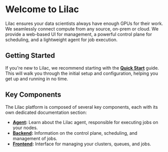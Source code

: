 # Welcome to Lilac

Lilac ensures your data scientists always have enough GPUs for their work. We seamlessly connect compute from any source, on-prem or cloud. We provide a web-based UI for management, a powerful control plane for scheduling, and a lightweight agent for job execution.

## Getting Started

If you're new to Lilac, we recommend starting with the **[Quick Start](./quick-start)** guide. This will walk you through the initial setup and configuration, helping you get up and running in no time.

## Key Components

The Lilac platform is composed of several key components, each with its own dedicated documentation section:

- **[Agent](./agent):** Learn about the Lilac agent, responsible for executing jobs on your nodes.
- **[Backend](./backend):** Information on the control plane, scheduling, and management of jobs.
- **[Frontend](./frontend):** Interface for managing your clusters, queues, and jobs.